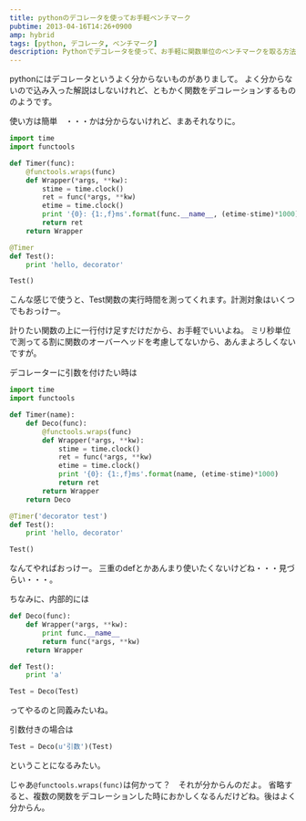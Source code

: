 ```yaml
---
title: pythonのデコレータを使ってお手軽ベンチマーク
pubtime: 2013-04-16T14:26+0900
amp: hybrid
tags: [python, デコレータ, ベンチマーク]
description: Pythonでデコレータを使って、お手軽に関数単位のベンチマークを取る方法です。
---
```


pythonにはデコレータというよく分からないものがありまして。
よく分からないので込み入った解説はしないけれど、ともかく関数をデコレーションするもののようです。

使い方は簡単　・・・かは分からないけれど、まあそれなりに。
``` python
import time
import functools

def Timer(func):
	@functools.wraps(func)
	def Wrapper(*args, **kw):
		stime = time.clock()
		ret = func(*args, **kw)
		etime = time.clock()
		print '{0}: {1:,f}ms'.format(func.__name__, (etime-stime)*1000)
		return ret
	return Wrapper

@Timer
def Test():
	print 'hello, decorator'

Test()
```
こんな感じで使うと、Test関数の実行時間を測ってくれます。計測対象はいくつでもおっけー。

計りたい関数の上に一行付け足すだけだから、お手軽でいいよね。
ミリ秒単位で測ってる割に関数のオーバーヘッドを考慮してないから、あんまよろしくないですが。

デコレーターに引数を付けたい時は
``` python
import time
import functools

def Timer(name):
	def Deco(func):
		@functools.wraps(func)
		def Wrapper(*args, **kw):
			stime = time.clock()
			ret = func(*args, **kw)
			etime = time.clock()
			print '{0}: {1:,f}ms'.format(name, (etime-stime)*1000)
			return ret
		return Wrapper
	return Deco

@Timer('decorator test')
def Test():
	print 'hello, decorator'

Test()
```
なんてやればおっけー。
三重のdefとかあんまり使いたくないけどね・・・見づらい・・・。

ちなみに、内部的には
``` python
def Deco(func):
	def Wrapper(*args, **kw):
		print func.__name__
		return func(*args, **kw)
	return Wrapper

def Test():
	print 'a'

Test = Deco(Test)
```
ってやるのと同義みたいね。

引数付きの場合は
``` python
Test = Deco(u'引数')(Test)
```
ということになるみたい。

じゃあ`@functools.wraps(func)`は何かって？　それが分からんのだよ。
省略すると、複数の関数をデコレーションした時におかしくなるんだけどね。後はよく分からん。
